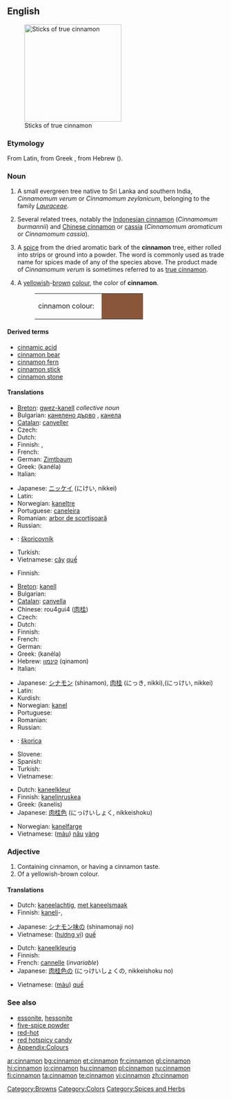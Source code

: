 {{wikipedia}}
==English==
[[Image:Canelle Cinnamomum verum Luc Viatour.jpg|thumb|225px|Sticks of true cinnamon]]

===Etymology===
From Latin, from Greek {{polytonic|[[κίνναμον]]}}, from Hebrew {{Hebr|[[קנמון|קִנָּמוֹן]]}} ({{semxlit|qinnāmōn}}).

===Noun===
{{en-noun|s|-}}

# {{countable}}  A small evergreen tree native to Sri Lanka and southern India, ''Cinnamomum verum'' or ''Cinnamomum zeylanicum'', belonging to the family ''[[Lauraceae]]''.
# Several related trees, notably the [[Indonesian cinnamon]] (''Cinnamomum burmannii'') and [[Chinese cinnamon]] or [[cassia]] (''Cinnamomum aromaticum'' or ''Cinnamomum cassia'').
# {{uncountable}} A [[spice]] from the dried aromatic bark of the '''cinnamon''' tree, either rolled into strips or ground into a powder. The word is commonly used as trade name for spices made of any of the species above. The product made of ''Cinnamomum verum'' is sometimes referred to as [[true cinnamon]].
# {{countable}} A [[yellow]]ish-[[brown]] [[color|colour]], the color of '''cinnamon'''.
#:<table><tr><td>cinnamon colour: &nbsp;</td><td bgcolor="#8A563A" width="80">&nbsp; </td></tr></table>

====Derived terms====
*[[cinnamic acid]]
*[[cinnamon bear]]
*[[cinnamon fern]]
*[[cinnamon stick]]
*[[cinnamon stone]]

====Translations====
{{trans-top|''Cinnamomum verum''}}
* [[Breton]]: [[gwez-kanell]] ''collective noun''
* Bulgarian: [[канелено дърво]] {{n}}, [[канела]] {{f}}
* [[Catalan]]: [[canyeller]] {{m}}
* Czech: {{t-|cs|skořicovník|m}}
* Dutch: {{t+|nl|kaneelboom|m}}
* Finnish: {{t|fi|ceyloninkaneli}}, {{t|fi|kanelipuu}}
* French: {{t+|fr|cannelier|m}}
* German: [[Zimtbaum]] {{m}}
* Greek: {{t|el|κανέλα|f|sc=Grek}} (kanéla)
* Italian: {{t-|it|cannella|f}}
{{trans-mid}}
* Japanese: [[ニッケイ]] (にけい, nikkei)
* Latin: {{t-|la|cinnamum|n}}
* Norwegian: [[kaneltre]] {{n}}
* Portuguese: [[caneleira]] {{f}}
* Romanian: [[arbor de scorţişoară]] {{m}}
* Russian: {{t-|ru|коричное дерево|n|tr=koríčnoje dérevo|sc=Cyrl}}
* {{ttbc|Slovak}}: [[škoricovník]] {{m}}
* Turkish: {{t+|tr|tarçın}}
* Vietnamese: [[cây]] [[quế]]
{{trans-bottom}}

{{trans-top|any of related trees in the genus ''Cinnamomum''}}
* Finnish: {{t|fi|kanelipuu}}
{{trans-mid}}
{{trans-bottom}}

{{trans-top|spice}}
* [[Breton]]: [[kanell]] {{m}}
* Bulgarian: {{t+|bg|канела|f|sc=Cyrl}}
* [[Catalan]]: [[canyella]] {{f}}
* Chinese: rou4gui4 ([[肉]][[桂]])
* Czech: {{t-|cs|skořice|f}}
* Dutch: {{t+|nl|kaneel|m}}
* Finnish: {{t+|fi|kaneli}}
* French: {{t+|fr|cannelle|f}}
* German: {{t+|de|Zimt|m}}
* Greek: {{t|el|κανέλα|f|sc=Grek}} (kanéla)
* Hebrew: [[קינמון]] (qinamon) {{m}}
* Italian: {{t-|it|cannella|f}}
{{trans-mid}}
* Japanese: [[シナモン]] (shinamon), [[肉桂]] (にっき, nikki),(にっけい, nikkei)
* Latin: {{t-|la|cinnamum|n}}
* Kurdish: {{t-|ku|دارچین|sc=KUchar}}
* Norwegian: [[kanel]]
* Portuguese: {{t+|pt|canela|f}}
* Romanian: {{t-|ro|scorţişoară|f}}
* Russian: {{t+|ru|корица|f|tr=korítsa|sc=Cyrl}}
* {{ttbc|Slovak}}: [[škorica]] {{f}}
* Slovene: {{t+|sl|cimet|m}}
* Spanish: {{t+|es|canela|f}}
* Turkish: {{t+|tr|tarçın}}
* Vietnamese: {{t+|vi|quế|xs=Vietnamese}}
{{trans-bottom}}

{{trans-top|colour}}
* Dutch: [[kaneelkleur]] {{f}}
* Finnish: [[kanelinruskea]]
* Greek: {{t|el|κανελής|m|sc=Grek}} (kanelís)
* Japanese: [[肉桂色]] (にっけいしょく, nikkeishoku)
{{trans-mid}}
* Norwegian: [[kanelfarge]] {{m}}
* Vietnamese: ([[màu]]) [[nâu]] [[vàng]]
{{trans-bottom}}

===Adjective===
{{en-adj|-}}

# Containing cinnamon, or having a cinnamon taste.
# Of a yellowish-brown colour.

====Translations====
{{trans-top|flavour}}
* Dutch: [[kaneelachtig]], [[met kaneelsmaak]]
* Finnish: [[kaneli]]-, {{t|fi|kanelinmakuinen}}
{{trans-mid}}
* Japanese: [[シナモン味]]の (shinamonaji no)
* Vietnamese: ([[hương vị]]) [[quế]]
{{trans-bottom}}

{{trans-top|colour}}
* Dutch: [[kaneelkleurig]]
* Finnish: {{t|fi|kanelinruskea}}
* French: [[cannelle]] (''invariable'')
* Japanese: [[肉桂色]]の (にっけいしょくの, nikkeishoku no)
{{trans-mid}}
* Vietnamese: ([[màu]]) [[quế]]
{{trans-bottom}}

===See also===
*[[essonite]], [[hessonite]]
*[[five-spice powder]]
*[[red-hot]]
*[[red hotspicy candy]]
*[[Wiktionary_Appendix:Colours|Appendix:Colours]]

[[Category:Browns]]
[[Category:Colors]]
[[Category:Spices and Herbs]]

[[ar:cinnamon]]
[[bg:cinnamon]]
[[et:cinnamon]]
[[fr:cinnamon]]
[[gl:cinnamon]]
[[hi:cinnamon]]
[[io:cinnamon]]
[[hu:cinnamon]]
[[pl:cinnamon]]
[[ru:cinnamon]]
[[fi:cinnamon]]
[[ta:cinnamon]]
[[te:cinnamon]]
[[vi:cinnamon]]
[[zh:cinnamon]]